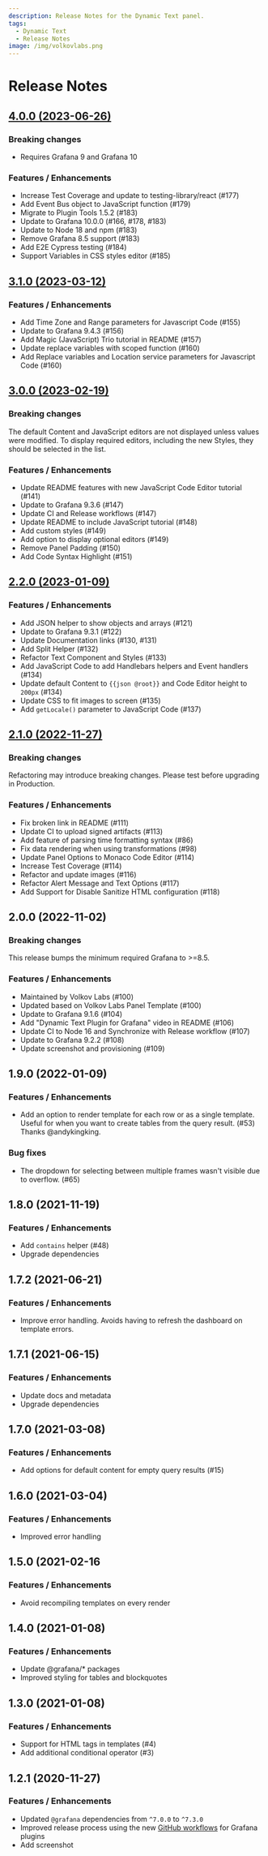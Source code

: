 ```yaml
---
description: Release Notes for the Dynamic Text panel.
tags:
  - Dynamic Text
  - Release Notes
image: /img/volkovlabs.png
---
```


# Release Notes

## [4.0.0 (2023-06-26)](/blog/image-panel-4.0.0-20230709/)

### Breaking changes

- Requires Grafana 9 and Grafana 10

### Features / Enhancements

- Increase Test Coverage and update to testing-library/react (#177)
- Add Event Bus object to JavaScript function (#179)
- Migrate to Plugin Tools 1.5.2 (#183)
- Update to Grafana 10.0.0 (#166, #178, #183)
- Update to Node 18 and npm (#183)
- Remove Grafana 8.5 support (#183)
- Add E2E Cypress testing (#184)
- Support Variables in CSS styles editor (#185)

## [3.1.0 (2023-03-12)](/blog/dynamictext-panel-3.1.0-20230312/)

### Features / Enhancements

- Add Time Zone and Range parameters for Javascript Code (#155)
- Update to Grafana 9.4.3 (#156)
- Add Magic (JavaScript) Trio tutorial in README (#157)
- Update replace variables with scoped function (#160)
- Add Replace variables and Location service parameters for Javascript Code (#160)

## [3.0.0 (2023-02-19)](/blog/dynamictext-panel-3.0.0-20230219/)

### Breaking changes

The default Content and JavaScript editors are not displayed unless values were modified.
To display required editors, including the new Styles, they should be selected in the list.

### Features / Enhancements

- Update README features with new JavaScript Code Editor tutorial (#141)
- Update to Grafana 9.3.6 (#147)
- Update CI and Release workflows (#147)
- Update README to include JavaScript tutorial (#148)
- Add custom styles (#149)
- Add option to display optional editors (#149)
- Remove Panel Padding (#150)
- Add Code Syntax Highlight (#151)

## [2.2.0 (2023-01-09)](/blog/dynamictext-panel-2.2.0-20230110/)

### Features / Enhancements

- Add JSON helper to show objects and arrays (#121)
- Update to Grafana 9.3.1 (#122)
- Update Documentation links (#130, #131)
- Add Split Helper (#132)
- Refactor Text Component and Styles (#133)
- Add JavaScript Code to add Handlebars helpers and Event handlers (#134)
- Update default Content to `{{json @root}}` and Code Editor height to `200px` (#134)
- Update CSS to fit images to screen (#135)
- Add `getLocale()` parameter to JavaScript Code (#137)

## [2.1.0 (2022-11-27)](/blog/dynamictext-panel-2.1.0-20221127/)

### Breaking changes

Refactoring may introduce breaking changes. Please test before upgrading in Production.

### Features / Enhancements

- Fix broken link in README (#111)
- Update CI to upload signed artifacts (#113)
- Add feature of parsing time formatting syntax (#86)
- Fix data rendering when using transformations (#98)
- Update Panel Options to Monaco Code Editor (#114)
- Increase Test Coverage (#114)
- Refactor and update images (#116)
- Refactor Alert Message and Text Options (#117)
- Add Support for Disable Sanitize HTML configuration (#118)

## 2.0.0 (2022-11-02)

### Breaking changes

This release bumps the minimum required Grafana to >=8.5.

### Features / Enhancements

- Maintained by Volkov Labs (#100)
- Updated based on Volkov Labs Panel Template (#100)
- Update to Grafana 9.1.6 (#104)
- Add "Dynamic Text Plugin for Grafana" video in README (#106)
- Update CI to Node 16 and Synchronize with Release workflow (#107)
- Update to Grafana 9.2.2 (#108)
- Update screenshot and provisioning (#109)

## 1.9.0 (2022-01-09)

### Features / Enhancements

- Add an option to render template for each row or as a single template. Useful for when you want to create tables from the query result. (#53) Thanks @andykingking.

### Bug fixes

- The dropdown for selecting between multiple frames wasn't visible due to overflow. (#65)

## 1.8.0 (2021-11-19)

### Features / Enhancements

- Add `contains` helper (#48)
- Upgrade dependencies

## 1.7.2 (2021-06-21)

### Features / Enhancements

- Improve error handling. Avoids having to refresh the dashboard on template errors.

## 1.7.1 (2021-06-15)

### Features / Enhancements

- Update docs and metadata
- Upgrade dependencies

## 1.7.0 (2021-03-08)

### Features / Enhancements

- Add options for default content for empty query results (#15)

## 1.6.0 (2021-03-04)

### Features / Enhancements

- Improved error handling

## 1.5.0 (2021-02-16

### Features / Enhancements

- Avoid recompiling templates on every render

## 1.4.0 (2021-01-08)

### Features / Enhancements

- Update @grafana/\* packages
- Improved styling for tables and blockquotes

## 1.3.0 (2021-01-08)

### Features / Enhancements

- Support for HTML tags in templates (#4)
- Add additional conditional operator (#3)

## 1.2.1 (2020-11-27)

### Features / Enhancements

- Updated `@grafana` dependencies from `^7.0.0` to `^7.3.0`
- Improved release process using the new [GitHub workflows](https://github.com/grafana/plugin-workflows) for Grafana plugins
- Add screenshot
